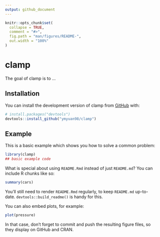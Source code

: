 ```yaml
---
output: github_document
---
```


<!-- README.md is generated from README.Rmd. Please edit that file -->

```r
knitr::opts_chunk$set(
  collapse = TRUE,
  comment = "#>",
  fig.path = "man/figures/README-",
  out.width = "100%"
)
```

# clamp

<!-- badges: start -->
<!-- badges: end -->

The goal of clamp is to ...

## Installation

You can install the development version of clamp from [GitHub](https://github.com/) with:

``` r
# install.packages("devtools")
devtools::install_github("ymyuan98/clamp")
```

## Example

This is a basic example which shows you how to solve a common problem:

```r
library(clamp)
## basic example code
```

What is special about using `README.Rmd` instead of just `README.md`? You can include R chunks like so:

```r
summary(cars)
```

You'll still need to render `README.Rmd` regularly, to keep `README.md` up-to-date. `devtools::build_readme()` is handy for this.

You can also embed plots, for example:

```r
plot(pressure)
```

In that case, don't forget to commit and push the resulting figure files, so they display on GitHub and CRAN.
